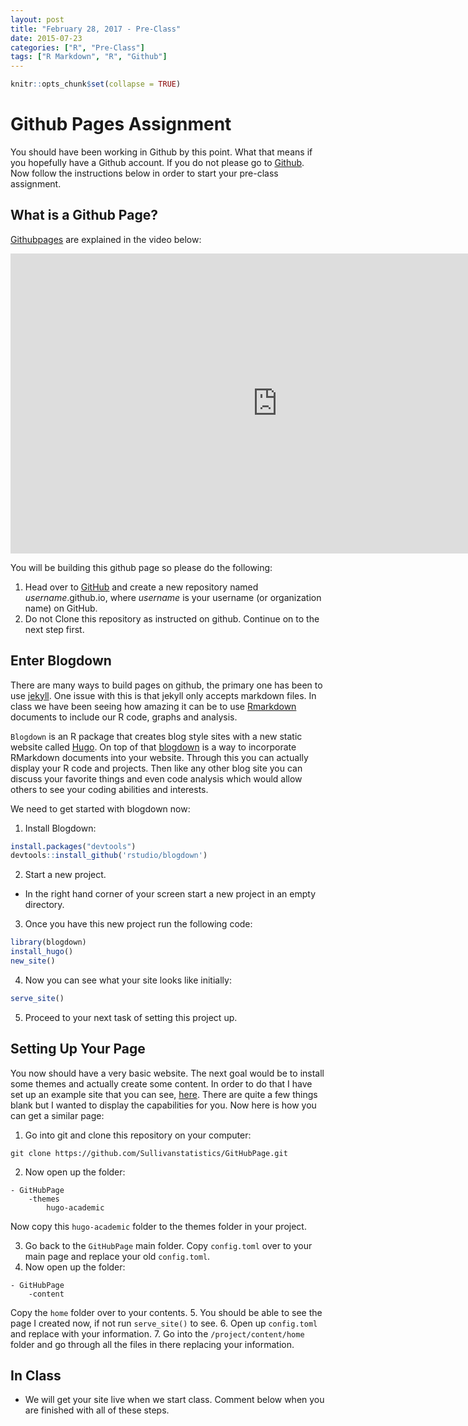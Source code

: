 ```yaml
---
layout: post
title: "February 28, 2017 - Pre-Class"
date: 2015-07-23
categories: ["R", "Pre-Class"]
tags: ["R Markdown", "R", "Github"]
---
```




```r
knitr::opts_chunk$set(collapse = TRUE)
```


# Github Pages Assignment


You should have been working in Github by this point. What that means if you hopefully have a Github account. If you do not please go to [Github](https://github.com/join). Now follow the instructions below in order to start your pre-class assignment. 


## What is a Github Page?

[Githubpages](https://pages.github.com/) are explained in the video below:



<iframe width="853" height="480" src="https://www.youtube.com/embed/2MsN8gpT6jY" frameborder="0" allowfullscreen></iframe>


You will be building this github page so please do the following:


1. Head over to [GitHub](www.github.com) and create a new repository named *username*.github.io, where *username* is your username (or organization name) on GitHub.
2. Do not Clone this repository as instructed on github. Continue on to the next step first.


## Enter Blogdown

There are many ways to build pages on github, the primary one has been to use [jekyll](https://help.github.com/articles/about-github-pages-and-jekyll/). One issue with this is that jekyll only accepts markdown files. In class we have been seeing how amazing it can be to use [Rmarkdown](http://rmarkdown.rstudio.com) documents to include our R code, graphs and analysis. 

`Blogdown` is an R package that creates blog style sites with a new static website called [Hugo](https://gohugo.io/). On top of that [blogdown](https://github.com/rstudio/blogdown) is a way to incorporate RMarkdown documents into your website. Through this you can actually display your R code and projects. Then like any other blog site you can discuss your favorite things and even code analysis which would allow others to see your coding abilities and interests. 


We need to get started with blogdown now:

1. Install Blogdown:

```r
install.packages("devtools")
devtools::install_github('rstudio/blogdown')
```

2. Start a new project.
  - In the right hand corner of your screen start a new project in an empty directory. 

3.  Once you have this new project run the following code:

```r
library(blogdown)
install_hugo()
new_site()
```

4. Now you can see what your site looks like initially:

```r
serve_site()
```

5. Proceed to your next task of setting this project up. 




## Setting Up Your Page


You now should have a very basic website. The next goal would be to install some themes and actually create some content. In order to do that I have set up an example site that you can see, [here](https://www.sullivanstatistics.com/). There are quite a few things blank but I wanted to display the capabilities for you. Now here is how you can get a similar page:


1. Go into git and clone this repository on your computer:
```
git clone https://github.com/Sullivanstatistics/GitHubPage.git
```
2. Now open up the folder:
```
- GitHubPage
    -themes
        hugo-academic
```
Now copy this `hugo-academic`  folder to the themes folder in your project. 

3. Go back to the `GitHubPage` main folder. Copy `config.toml` over to your main page and replace your old `config.toml`.
4. Now open up the folder:
```
- GitHubPage
    -content
```
Copy the `home` folder over to your contents. 
5. You should be able to see the page I created now, if not run `serve_site()` to see. 
6. Open up `config.toml` and replace with your information. 
7. Go into the `/project/content/home` folder and go through all the files in there replacing your information. 



## In Class

- We will get your site live when we start class. Comment below when you are finished with all of these steps. 

